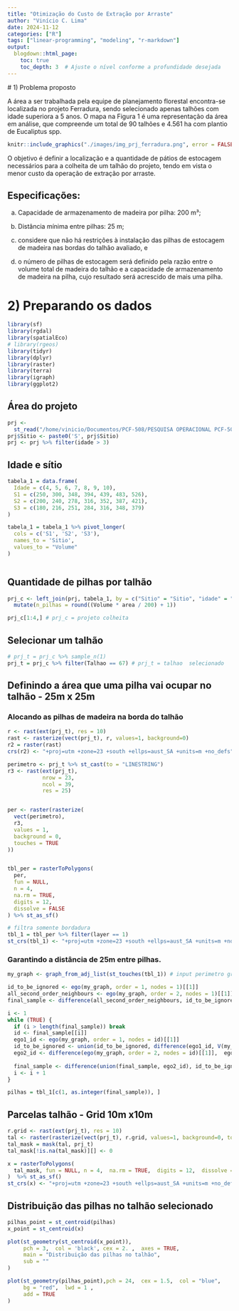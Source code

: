 ```yaml
---
title: "Otimização do Custo de Extração por Arraste"
author: "Vinício C. Lima"
date: 2024-11-12
categories: ["R"]
tags: ["linear-programming", "modeling", "r-markdown"]
output:
  blogdown::html_page:
    toc: true
    toc_depth: 3  # Ajuste o nível conforme a profundidade desejada
---
```

  
  # 1)  Problema proposto
  
  A área a ser trabalhada pela equipe de planejamento florestal encontra-se localizada no projeto Ferradura, sendo selecionado apenas talhões
com idade superiora a 5 anos. O mapa na Figura 1 é uma representação da área 
em análise, que compreende um total de 90 talhões e 4.561 ha com plantio de
Eucaliptus spp.




```r
knitr::include_graphics("./images/img_prj_ferradura.png", error = FALSE)
```


O objetivo é definir a localização e a quantidade de pátios de estocagem
necessários para a colheita de um talhão do projeto, tendo em
vista o menor custo da operação de extração por arraste.



##  Especificações: 

a) Capacidade de armazenamento de madeira por pilha: 200 m³;

b) Distância mínima entre pilhas: 25 m; 

c) considere que não há restrições à instalação das pilhas de estocagem de
madeira nas bordas do talhão avaliado, e 

d) o número de pilhas de estocagem será definido pela razão entre o volume
total de madeira do talhão e a capacidade de armazenamento de madeira na
pilha, cujo resultado será acrescido de mais uma pilha. 




# 2)  Preparando os dados 


```r
library(sf)
library(rgdal)
library(spatialEco)
# library(rgeos)
library(tidyr)
library(dplyr)
library(raster)
library(terra)
library(igraph)
library(ggplot2)
```

##  Área do projeto


```r

prj <-
  st_read("/home/vinicio/Documentos/PCF-508/PESQUISA OPERACIONAL PCF-508 VINICIO LIMA/P_Mediana/Dados/Projeto.ferradura.shp")
prj$Sitio <- paste0('S', prj$Sitio)
prj <- prj %>% filter(idade > 3)


```



##  Idade e sítio

```r

tabela_1 = data.frame(
  Idade = c(4, 5, 6, 7, 8, 9, 10),
  S1 = c(250, 300, 348, 394, 439, 483, 526),
  S2 = c(200, 240, 278, 316, 352, 387, 421),
  S3 = c(180, 216, 251, 284, 316, 348, 379)
)

tabela_1 = tabela_1 %>% pivot_longer(
  cols = c('S1', 'S2', 'S3'),
  names_to = 'Sitio',
  values_to = "Volume"
)



```



##  Quantidade de pilhas por talhão


```r

prj_c <- left_join(prj, tabela_1, by = c("Sitio" = "Sitio", "idade" = "Idade")) %>%
  mutate(n_pilhas = round((Volume * area / 200) + 1))

prj_c[1:4,] # prj_c = projeto colheita 

```




## Selecionar um talhão



```r

# prj_t = prj_c %>% sample_n(1)
prj_t = prj_c %>% filter(Talhao == 67) # prj_t = talhao  selecionado

```



## Definindo a área que uma pilha vai ocupar no talhão - 25m x 25m

### Alocando as pilhas de madeira na borda do talhão


```r

r <- rast(ext(prj_t), res = 10) 
rast <- rasterize(vect(prj_t), r, values=1, background=0)
r2 = raster(rast)
crs(r2) <- "+proj=utm +zone=23 +south +ellps=aust_SA +units=m +no_defs" 

perimetro <- prj_t %>% st_cast(to = "LINESTRING")
r3 <- rast(ext(prj_t),
           nrow = 23,
           ncol = 39,
           res = 25)


per <- raster(rasterize(
  vect(perimetro),
  r3,
  values = 1,
  background = 0,
  touches = TRUE
))


tbl_per = rasterToPolygons(
  per,
  fun = NULL,
  n = 4,
  na.rm = TRUE,
  digits = 12,
  dissolve = FALSE
) %>% st_as_sf()

# filtra somente bordadura
tbl_1 = tbl_per %>% filter(layer == 1) 
st_crs(tbl_1) <- "+proj=utm +zone=23 +south +ellps=aust_SA +units=m +no_defs" 


```



### Garantindo a distância de 25m entre pilhas. 



```r

my_graph <- graph_from_adj_list(st_touches(tbl_1)) # input perimetro grid 25x25

id_to_be_ignored <- ego(my_graph, order = 1, nodes = 1)[[1]]
all_second_order_neighbours <- ego(my_graph, order = 2, nodes = 1)[[1]]
final_sample <- difference(all_second_order_neighbours, id_to_be_ignored)

i <- 1
while (TRUE) {
  if (i > length(final_sample)) break
  id <- final_sample[[i]]
  ego1_id <- ego(my_graph, order = 1, nodes = id)[[1]]
  id_to_be_ignored <- union(id_to_be_ignored, difference(ego1_id, V(my_graph)[id]))
  ego2_id <- difference(ego(my_graph, order = 2, nodes = id)[[1]],  ego1_id )
  
  final_sample <- difference(union(final_sample, ego2_id), id_to_be_ignored)
  i <- i + 1
}

pilhas = tbl_1[c(1, as.integer(final_sample)), ]

```




## Parcelas talhão - Grid 10m x10m



```r

r.grid <- rast(ext(prj_t), res = 10) 
tal <- raster(rasterize(vect(prj_t), r.grid, values=1, background=0, touches = FALSE))
tal_mask = mask(tal, prj_t)
tal_mask[!is.na(tal_mask)][] <- 0

x = rasterToPolygons(
  tal_mask, fun = NULL, n = 4,  na.rm = TRUE,  digits = 12,  dissolve = FALSE
)  %>% st_as_sf()
st_crs(x) <- "+proj=utm +zone=23 +south +ellps=aust_SA +units=m +no_defs"

```



## Distribuição das pilhas no talhão selecionado

```r

pilhas_point = st_centroid(pilhas)
x_point = st_centroid(x)

plot(st_geometry(st_centroid(x_point)),
     pch = 3,  col = 'black', cex = 2. ,  axes = TRUE,
     main = "Distribuição das pilhas no talhão", 
     sub = ""
)

plot(st_geometry(pilhas_point),pch = 24,  cex = 1.5,  col = "blue",
     bg = "red",  lwd = 1 ,
     add = TRUE
)

```
